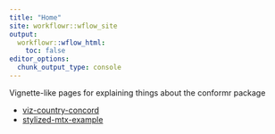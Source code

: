 ```yaml
---
title: "Home"
site: workflowr::wflow_site
output:
  workflowr::wflow_html:
    toc: false
editor_options:
  chunk_output_type: console
---
```


Vignette-like pages for explaining things about the conformr package

- [viz-country-concord](viz-country-concord.html)
- [stylized-mtx-example](stylized-example.html)

